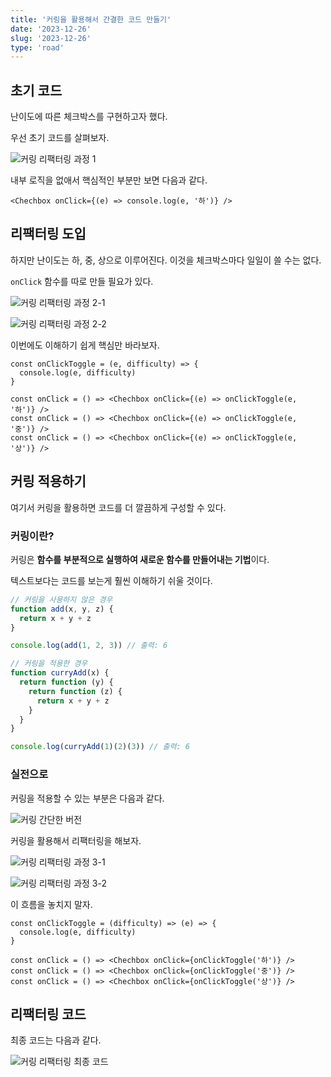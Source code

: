 ```yaml
---
title: '커링을 활용해서 간결한 코드 만들기'
date: '2023-12-26'
slug: '2023-12-26'
type: 'road'
---
```


## 초기 코드

난이도에 따른 체크박스를 구현하고자 했다.

우선 초기 코드를 살펴보자.

<Image
  src="https://raw.githubusercontent.com/jgjgill/blog/main/roads/images/currying-first-code.png"
  alt="커링 리팩터링 과정 1"
/>

내부 로직을 없애서 핵심적인 부분만 보면 다음과 같다.

```tsx
<Chechbox onClick={(e) => console.log(e, '하')} />
```

## 리팩터링 도입

하지만 난이도는 하, 중, 상으로 이루어진다.
이것을 체크박스마다 일일이 쓸 수는 없다.

`onClick` 함수를 따로 만들 필요가 있다.

<Image
  src="https://raw.githubusercontent.com/jgjgill/blog/main/roads/images/currying-second-code-1.png"
  alt="커링 리팩터링 과정 2-1"
/>

<Image
  src="https://raw.githubusercontent.com/jgjgill/blog/main/roads/images/currying-second-code-2.png"
  alt="커링 리팩터링 과정 2-2"
/>

이번에도 이해하기 쉽게 핵심만 바라보자.

```tsx
const onClickToggle = (e, difficulty) => {
  console.log(e, difficulty)
}

const onClick = () => <Chechbox onClick={(e) => onClickToggle(e, '하')} />
const onClick = () => <Chechbox onClick={(e) => onClickToggle(e, '중')} />
const onClick = () => <Chechbox onClick={(e) => onClickToggle(e, '상')} />
```

## 커링 적용하기

여기서 커링을 활용하면 코드를 더 깔끔하게 구성할 수 있다.

### 커링이란?

커링은 **함수를 부분적으로 실행하여 새로운 함수를 만들어내는 기법**이다.

텍스트보다는 코드를 보는게 훨씬 이해하기 쉬울 것이다.

```ts
// 커링을 사용하지 않은 경우
function add(x, y, z) {
  return x + y + z
}

console.log(add(1, 2, 3)) // 출력: 6

// 커링을 적용한 경우
function curryAdd(x) {
  return function (y) {
    return function (z) {
      return x + y + z
    }
  }
}

console.log(curryAdd(1)(2)(3)) // 출력: 6
```

### 실전으로

커링을 적용할 수 있는 부분은 다음과 같다.

<Image
  src="https://raw.githubusercontent.com/jgjgill/blog/main/roads/images/currying-simple-version.png"
  alt="커링 간단한 버전"
/>

커링을 활용해서 리팩터링을 해보자.

<Image
  src="https://raw.githubusercontent.com/jgjgill/blog/main/roads/images/currying-third-code-1.png"
  alt="커링 리팩터링 과정 3-1"
/>

<Image
  src="https://raw.githubusercontent.com/jgjgill/blog/main/roads/images/currying-third-code-2.png"
  alt="커링 리팩터링 과정 3-2"
/>

이 흐름을 놓치지 말자.

```tsx
const onClickToggle = (difficulty) => (e) => {
  console.log(e, difficulty)
}

const onClick = () => <Chechbox onClick={onClickToggle('하')} />
const onClick = () => <Chechbox onClick={onClickToggle('중')} />
const onClick = () => <Chechbox onClick={onClickToggle('상')} />
```

## 리팩터링 코드

최종 코드는 다음과 같다.

<Image
  src="https://raw.githubusercontent.com/jgjgill/blog/main/roads/images/currying-last-code.png"
  alt="커링 리팩터링 최종 코드"
/>
